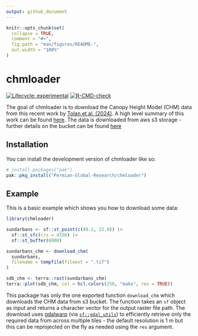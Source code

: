 ```yaml
---
output: github_document
---
```


<!-- README.md is generated from README.Rmd. Please edit that file -->

```r
knitr::opts_chunk$set(
  collapse = TRUE,
  comment = "#>",
  fig.path = "man/figures/README-",
  out.width = "100%"
)
```

# chmloader

<!-- badges: start -->
[![Lifecycle: experimental](https://img.shields.io/badge/lifecycle-experimental-orange.svg)](https://lifecycle.r-lib.org/articles/stages.html#experimental)
[![R-CMD-check](https://github.com/Permian-Global-Research/chmloader/actions/workflows/R-CMD-check.yaml/badge.svg)](https://github.com/Permian-Global-Research/chmloader/actions/workflows/R-CMD-check.yaml)
<!-- badges: end -->

The goal of chmloader is to download the Canopy Height Model (CHM) data from 
this recent work by [Tolan et al. (2024)](https://www.sciencedirect.com/science/article/pii/S003442572300439X). 
A high level summary of this work can be found [here](https://sustainability.fb.com/blog/2024/04/22/using-artificial-intelligence-to-map-the-earths-forests/).
The data is downloaded from aws s3 storage - further details on the bucket can
be found [here](https://registry.opendata.aws/dataforgood-fb-forests/)

## Installation

You can install the development version of chmloader like so:

``` r
# install.packages("pak")
pak::pkg_install("Permian-Global-Research/chmloader")
```

## Example

This is a basic example which shows you how to download some data:

```r
library(chmloader)

sundarbans <- sf::st_point(c(89.2, 22.0)) |>
  sf::st_sfc(crs = 4326) |>
  sf::st_buffer(6000)

sundarbans_chm <- download_chm(
  sundarbans,
  filename = tempfile(fileext = ".tif")
)

sdb_chm <- terra::rast(sundarbans_chm)
terra::plot(sdb_chm, col = hcl.colors(256, "mako", rev = TRUE))
```

This package has only the one exported function `download_chm` which downloads the CHM
data from s3 bucket. The function takes an `sf` object as input and
returns a character vector for the output raster file path. The download uses
[gdalwarp](https://gdal.org/programs/gdalwarp.html) (via 
[`sf::gdal_utils`](https://r-spatial.github.io/sf/reference/gdal_utils.html)) to 
efficiently retrieve only the required data  from across multiple tiles - the 
default resolution is 1 m but this can be reprojected on the fly as needed using 
the `res` argument. 

